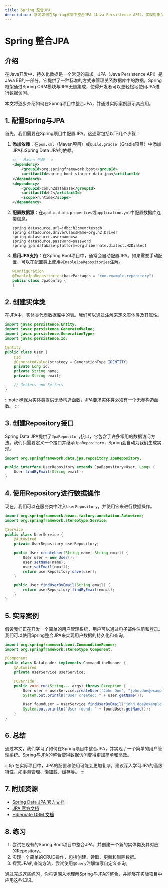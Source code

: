 ```yaml
---
title: Spring 整合JPA
description: 学习如何在Spring框架中整合JPA（Java Persistence API），实现对象关系映射（ORM），并掌握其在实际项目中的应用。
---
```


# Spring 整合JPA

## 介绍

在Java开发中，持久化数据是一个常见的需求。JPA（Java Persistence API）是Java EE的一部分，它提供了一种标准的方式来管理关系数据库中的数据。Spring框架通过Spring ORM模块与JPA无缝集成，使得开发者可以更轻松地使用JPA进行数据访问。

本文将逐步介绍如何在Spring项目中整合JPA，并通过实际案例展示其应用。

## 1. 配置Spring与JPA

首先，我们需要在Spring项目中配置JPA。这通常包括以下几个步骤：

1. **添加依赖**：在`pom.xml`（Maven项目）或`build.gradle`（Gradle项目）中添加JPA和Spring Data JPA的依赖。

   ```xml
   <!-- Maven 依赖 -->
   <dependency>
       <groupId>org.springframework.boot</groupId>
       <artifactId>spring-boot-starter-data-jpa</artifactId>
   </dependency>
   <dependency>
       <groupId>com.h2database</groupId>
       <artifactId>h2</artifactId>
       <scope>runtime</scope>
   </dependency>
   ```

2. **配置数据源**：在`application.properties`或`application.yml`中配置数据库连接信息。

   ```properties
   spring.datasource.url=jdbc:h2:mem:testdb
   spring.datasource.driverClassName=org.h2.Driver
   spring.datasource.username=sa
   spring.datasource.password=password
   spring.jpa.database-platform=org.hibernate.dialect.H2Dialect
   ```

3. **启用JPA支持**：在Spring Boot项目中，通常会自动配置JPA。如果需要手动配置，可以在配置类上使用`@EnableJpaRepositories`注解。

   ```java
   @Configuration
   @EnableJpaRepositories(basePackages = "com.example.repository")
   public class JpaConfig {
   }
   ```

## 2. 创建实体类

在JPA中，实体类代表数据库中的表。我们可以通过注解来定义实体类及其属性。

```java
import javax.persistence.Entity;
import javax.persistence.GeneratedValue;
import javax.persistence.GenerationType;
import javax.persistence.Id;

@Entity
public class User {
    @Id
    @GeneratedValue(strategy = GenerationType.IDENTITY)
    private Long id;
    private String name;
    private String email;

    // Getters and Setters
}
```

:::note
确保为实体类提供无参构造函数，JPA要求实体类必须有一个无参构造函数。
:::

## 3. 创建Repository接口

Spring Data JPA提供了`JpaRepository`接口，它包含了许多常用的数据访问方法。我们只需要定义一个接口并继承`JpaRepository`，Spring会自动为我们生成实现。

```java
import org.springframework.data.jpa.repository.JpaRepository;

public interface UserRepository extends JpaRepository<User, Long> {
    User findByEmail(String email);
}
```

## 4. 使用Repository进行数据操作

现在，我们可以在服务类中注入`UserRepository`，并使用它来进行数据操作。

```java
import org.springframework.beans.factory.annotation.Autowired;
import org.springframework.stereotype.Service;

@Service
public class UserService {
    @Autowired
    private UserRepository userRepository;

    public User createUser(String name, String email) {
        User user = new User();
        user.setName(name);
        user.setEmail(email);
        return userRepository.save(user);
    }

    public User findUserByEmail(String email) {
        return userRepository.findByEmail(email);
    }
}
```

## 5. 实际案例

假设我们正在开发一个简单的用户管理系统，用户可以通过电子邮件注册和登录。我们可以使用Spring整合JPA来实现用户数据的持久化和查询。

```java
import org.springframework.boot.CommandLineRunner;
import org.springframework.stereotype.Component;

@Component
public class DataLoader implements CommandLineRunner {
    @Autowired
    private UserService userService;

    @Override
    public void run(String... args) throws Exception {
        User user = userService.createUser("John Doe", "john.doe@example.com");
        System.out.println("User created: " + user.getName());

        User foundUser = userService.findUserByEmail("john.doe@example.com");
        System.out.println("User found: " + foundUser.getName());
    }
}
```

## 6. 总结

通过本文，我们学习了如何在Spring项目中整合JPA，并实现了一个简单的用户管理系统。Spring与JPA的整合使得数据访问变得更加简单和高效。

:::tip
在实际项目中，JPA的配置和使用可能会更加复杂，建议深入学习JPA的高级特性，如事务管理、懒加载、缓存等。
:::

## 7. 附加资源

- [Spring Data JPA 官方文档](https://docs.spring.io/spring-data/jpa/docs/current/reference/html/)
- [JPA 官方文档](https://jakarta.ee/specifications/persistence/3.0/)
- [Hibernate ORM 文档](https://hibernate.org/orm/documentation/)

## 8. 练习

1. 尝试在现有的Spring Boot项目中整合JPA，并创建一个新的实体类及其对应的Repository。
2. 实现一个简单的CRUD操作，包括创建、读取、更新和删除数据。
3. 探索JPA的查询方法，尝试使用`@Query`注解编写自定义查询。

通过完成这些练习，你将更深入地理解Spring与JPA的整合，并能够在实际项目中应用这些知识。